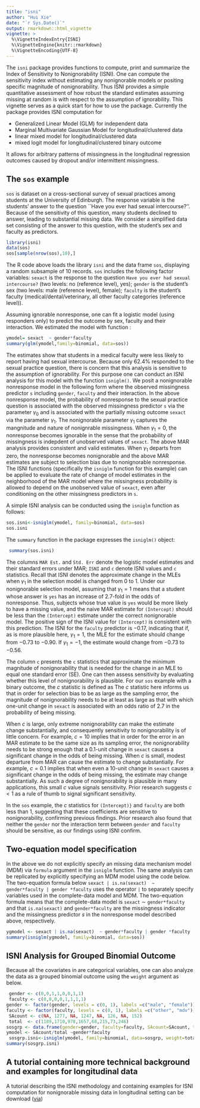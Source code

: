 ---
title: "isni"
author: "Hui Xie"
date: "`r Sys.Date()`"
output: rmarkdown::html_vignette
vignette: >
  %\VignetteIndexEntry{ISNI}
  %\VignetteEngine{knitr::rmarkdown}
  %\VignetteEncoding{UTF-8}
---

The `isni` package provides functions to compute, print and summarize the Index of Sensitivity to Nonignorability (ISNI).  One can compute the sensitivity index without estimating any nonignorable models or positing specific magnitude of nonignorability. Thus ISNI provides a simple quantitative assessment of how robust the standard estimates assuming missing at random is with respect to the assumption of ignorability. This vignette serves as a quick start for how to use the package. Currently the package provides ISNI computation for 

- Generalized Linear Model (GLM) for independent data
- Marginal Multivariate Gaussian Model for longitudinal/clustered data
- linear mixed model for longitudinal/clustered data
- mixed logit model for longitudinal/clustered binary outcome

It allows for arbitrary patterns of missingness in the longitudinal regression outcomes caused by dropout and/or intermittent missingness.

## The `sos` example

`sos` is dataset on a cross-sectional survey of sexual practices among students at the University of Edinburgh. The response variable is the students' answer to the question ``Have you ever had sexual intercourse?''. Because of the sensitivity of this question, many students declined to answer, leading to substantial missing data. We consider a simplified data set consisting of the answer to this question, with the student's sex and faculty as predictors.

```{r}
library(isni)
data(sos)
sos[sample(nrow(sos),10),]
```
The R code above loads the library `isni` and the data frame `sos`, displaying a random subsample of $10$ records. `sos` includes the following factor variables: `sexact` is the response to the question ``Have you ever had sexual intercourse?`` (two levels: no (reference level), yes); `gender` is the student's sex (two levels: male (reference level), female); `faculty` is the student's faculty (medical/dental/veterinary, all other faculty categories (reference level)).

Assuming ignorable nonresponse, one can fit a logistic model (using responders only) to predict the outcome by sex, faculty and their interaction. We estimated the model with function \code{glm()}:

```{r}
ymodel= sexact  ~ gender*faculty
summary(glm(ymodel,family=binomial, data=sos))
```
The estimates show that students in a medical faculty were less likely to report having had sexual intercourse. Because only 62.4% responded to the sexual practice question, there is concern that this analysis is sensitive to the assumption of ignorability.  For this purpose one can conduct an ISNI analysis for this model with the function `isniglm()`.  We posit a nonignorable nonresponse model in the following form
\begin{eqnarray}
logit (Prob(is.na(sexact)=``yes''))=\gamma_{0}^T s +\gamma_1*sexact 
\end{eqnarray}
where the observed missingness predictor `s` including `gender`, `faculty` and their interaction. In the above nonresponse model, the probability of nonresponse to the sexual practice question is associated with the observed missingness predictor `s` via the  parameter $\gamma_0$ and is associated with the partially missing outcome `sexact` via the parameter $\gamma_1$. The nonignorable parameter $\gamma_1$ captures the mangnitude and nature of nonignrable missingness. When $\gamma_1=0$, the nonresponse becomes ignorable in the sense that the probability of missingness is indepdent of unobserved values of `sexact`. The above MAR analysis provides consistent and valid estimates.  When $\gamma_1$ departs from zero, the nonresponse becomes nonignorable and the above MAR estimates are subject to selection bias due to nonignorable nonresponse. The ISNI functions (specifically the `isniglm` function for this example) can be applied to  evaluate the rate of change of model estimates in the neighborhood of the MAR model where the missingness probability is allowed to depend on the unobserved value of `sexact`, even after conditioning on the other missingness predictors in `s`.

A simple ISNI analysis can be conducted using the `isniglm` function as follows: 

```{r}
sos.isni<-isniglm(ymodel, family=binomial, data=sos)
sos.isni
```
The `summary` function in the package expresses the `isniglm()` object: 
```{r}
 summary(sos.isni)
```

The columns ``MAR Est.`` and ``Std. Err`` denote the logistic model estimates and their standard errors under MAR; ``ISNI`` and ``c`` denote ISNI values and `c` statistics.   Recall that ISNI denotes the approximate change in the MLEs when $\gamma_1$ in the selection model is changed from $0$ to $1$. Under our nonignorable selection model, assuming that $\gamma_1=1$ means that a student whose answer is ``yes`` has an increase of 2.7-fold in the odds of nonresponse.  Thus, subjects whose true value is ``yes`` would be more likely to have a missing value, and the naive MAR estimate for `(Intercept)` should be less than the `(Intercept)` estimate under the correct nonignorable model. The positive sign of the ISNI value for `(Intercept)` is consistent with this prediction. The ISNI for the `faculty` predictor is $-0.17$, indicating that if, as is more plausible here, $\gamma_1 = 1$, the MLE for the estimate should change from $-0.73$ to $-0.90$.  If  $\gamma_1 = -1$, the estimate would change from $-0.73$ to $-0.56$.

The column `c`  presents the `c` statistics that approximate the minimum  magnitude of nonignorability that is needed for the change in an MLE to equal one standard error ($\text{SE}$). One can then assess sensitivity by evaluating whether this level of nonignorability is plausible.  For our `sos` example with a binary outcome, the $c$ statistic is defined  as 
 \begin{eqnarray}
c= \left| \frac{\text{SE} }{\text{ISNI}}\right|.
 \end{eqnarray}
 The $c$ statistic here informs us that in order for selection bias to be as large as the sampling error, the magnitude of nonignorability needs to be at least as large as that with which one-unit change in `sexact` is associated with an odds ratio of 2.7 in the probability of being missing. 
 
When $c$ is large, only extreme nonignorability can make the estimate change substantially, and consequently sensitivity to nonignorability is of little concern. For example, $c=10$ implies that in order for the error in an MAR estimate to be the same size as its sampling error, the nonignorability needs to be strong enough that a $0.1$-unit change in `sexact` causes a significant change in the odds of being missing.   When $c$ is small, modest departure from MAR can cause the estimate to change substantially. For example, $c=0.1$ implies that when even a $10$-unit change in `sexact` causes a significant change in the odds of being missing, the estimate may change substantially. As such a degree of nonignorability is plausible in many applications, this small $c$ value signals sensitivity.  Prior research suggests $c<1$ as a rule of thumb to signal significant sensitivity.

In the `sos` example, the $c$ statistics for `(Intercept)}` and `faculty` are both less than $1$, suggesting that these coefficients are sensitive to nonignorability, confirming previous findings.  Prior research also found that neither the `gender` nor the interaction term between `gender` and `faculty`  should be sensitive, as our findings using ISNI  confirm.



## Two-equation model specification

In the above we do not explicitly specify an missing data mechanism model (MDM) via `formula` argument in the `isniglm` function. The same analysis can be replicated by explicitly specifying an MDM model using the code below. The  two-equation formula below `sexact | is.na(sexact)  ~ gender*faculty | gender *faculty` uses the operator `|` to separately specify  variables used in the complete-data model and MDM. The two-equation formula means that  the  complete-data model is `sexact` $\sim$ `gender*faculty` and that  `is.na(sexact)` and `gender*faculty` are the missingness indicator  and the missingness predictor $s$ in the nonresponse  model described above, respectively.

```{r}
ygmodel <- sexact | is.na(sexact)  ~ gender*faculty | gender *faculty
summary(isniglm(ygmodel, family=binomial, data=sos))
```

##  ISNI Analysis for Grouped Binomial Outcome

Because all the covariates in \code{sos} are categorical variables, one can also analyze the data as a grouped binomial outcome using the `weight` argument as below. 

```{r}
 gender <- c(0,0,1,1,0,0,1,1)
 faculty <- c(0,0,0,0,1,1,1,1)
gender <- factor(gender, levels = c(0, 1), labels =c("male", "female"))
faculty <- factor(faculty, levels = c(0, 1), labels =c("other", "mdv"))
 SAcount <- c(NA, 1277, NA, 1247, NA, 126, NA, 152)
 total  <- c(1189,1710,978,1657,68,215,73,246)
sosgrp <- data.frame(gender=gender, faculty=faculty, SAcount=SAcount, total=total)
ymodel <- SAcount/total ~gender*faculty
 sosgrp.isni<-isniglm(ymodel, family=binomial, data=sosgrp, weight=total)
summary(sosgrp.isni)
```



## A tutorial containing more technical background and examples for longitudinal data

A tutorial describing the ISNI methodology  and containing examples for ISNI computation for  nonignorable missing data in longitudinal setting can be download
([via](https://huixie.people.uic.edu/Research/ISNI_R_tutorial.pdf))
